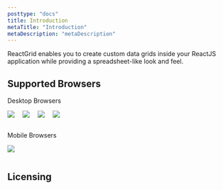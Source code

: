 ```yaml
---
posttype: "docs"
title: Introduction
metaTitle: "Introduction"
metaDescription: "metaDescription"
---
```


ReactGrid enables you to create custom data grids inside your ReactJS application while providing a spreadsheet-like look and feel.

## Supported Browsers
Desktop Browsers

<div style="padding-bottom: 1em; margin-bottom: 5px;">
  <img src="chrome.svg" style="max-width: 4em;" /> 
  <img src="firefox.svg" style="max-width: 4em; margin-left: 1em;" /> 
  <img src="edge.svg" style="max-width: 4em; margin-left: 1em;" /> 
  <img src="internet-explorer.svg" style="max-width: 4em; margin: 0 1em;" /> 
</div>

Mobile Browsers

<div style="padding-bottom: 1em; margin-bottom: 5px;">
  <img src="chrome.svg" style="max-width: 4em;" /> 
</div>

## Licensing
